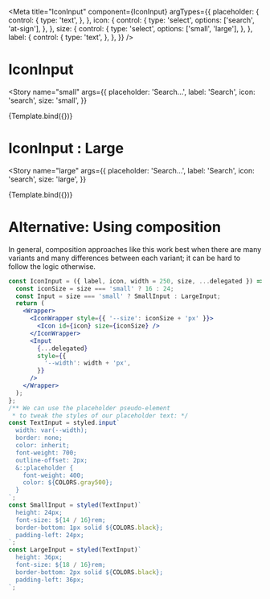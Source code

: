 
<Meta
  title="IconInput"
  component={IconInput}
  argTypes={{
    placeholder: {
      control: {
        type: 'text',
      },
    },
    icon: {
      control: {
        type: 'select',
        options: ['search', 'at-sign'],
      },
    },
    size: {
      control: {
        type: 'select',
        options: ['small', 'large'],
      },
    },
    label: {
      control: {
        type: 'text',
      },
    },
  }}
/>


# IconInput

<Story
  name="small"
  args={{
    placeholder: 'Search…',
    label: 'Search',
    icon: 'search',
    size: 'small',
  }}
>
  {Template.bind({})}
</Story>

# IconInput : Large

<Story
  name="large"
  args={{
    placeholder: 'Search…',
    label: 'Search',
    icon: 'search',
    size: 'large',
  }}
>
  {Template.bind({})}
</Story>

# Alternative: Using composition

In general, composition approaches like this work best when there are many variants and many differences between each variant; it can be hard to follow the logic otherwise.

```jsx
const IconInput = ({ label, icon, width = 250, size, ...delegated }) => {
  const iconSize = size === 'small' ? 16 : 24;
  const Input = size === 'small' ? SmallInput : LargeInput;
  return (
    <Wrapper>
      <IconWrapper style={{ '--size': iconSize + 'px' }}>
        <Icon id={icon} size={iconSize} />
      </IconWrapper>
      <Input
        {...delegated}
        style={{
          '--width': width + 'px',
        }}
      />
    </Wrapper>
  );
};
/** We can use the placeholder pseudo-element
 * to tweak the styles of our placeholder text: */
const TextInput = styled.input`
  width: var(--width);
  border: none;
  color: inherit;
  font-weight: 700;
  outline-offset: 2px;
  &::placeholder {
    font-weight: 400;
    color: ${COLORS.gray500};
  }
`;
const SmallInput = styled(TextInput)`
  height: 24px;
  font-size: ${14 / 16}rem;
  border-bottom: 1px solid ${COLORS.black};
  padding-left: 24px;
`;
const LargeInput = styled(TextInput)`
  height: 36px;
  font-size: ${18 / 16}rem;
  border-bottom: 2px solid ${COLORS.black};
  padding-left: 36px;
`;
```
